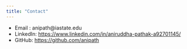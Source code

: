 ```yaml
---
title: "Contact"
---
```


* Email : anipath@iastate.edu
* LinkedIn: [https://www.linkedin.com/in/aniruddha-pathak-a92701145/](https://www.linkedin.com/in/aniruddha-pathak-a92701145/)
* GitHub: [https://github.com/anipath](https://github.com/anipath)